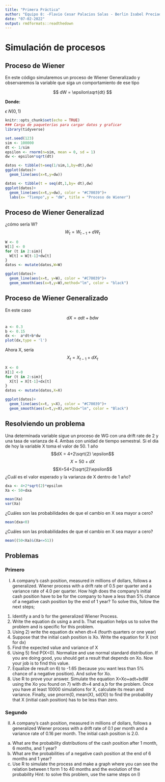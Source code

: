 ```yaml
---
title: "Primera Práctica"
author: "Equipo 8: -Flavio Cesar Palacios Salas - Berlin Isabel Preciado Escalera - Daniel Orozco Gomez"
date: "07-02-2022"
output: rmdformats::readthedown
---
```


# Simulación de procesos

## Proceso de Wiener

En este código simularemos un proceso de Wiener Generalizado y observaremos la variable que siga un comportamiento de ese tipo

$$
dW = \epsilon\sqrt{dt}
$$

**Donde:**

$\epsilon ~ N(0,1)$

```r
knitr::opts_chunk$set(echo = TRUE)
### Carga de paqueterías para cargar datos y graficar
library(tidyverse)
```

```r
set.seed(123)
sim <- 100000
dt <- 1/sim
epsilon <- rnorm(n=sim, mean = 0, sd = 1)
dw <- epsilon*sqrt(dt)
```

```r
datos <- tibble(t=seq(1/sim,1,by=dt),dw)
ggplot(datos)+
  geom_line(aes(x=t,y=dw))
```

```r
datos <- tibble(t = seq(dt,1,by= dt),dw)
ggplot(datos)+
  geom_line(aes(x=t,y=dw), color = "#C70039")+
  labs(x= "Tiempo",y = "dW", title = "Proceso de Wiener")
```

## Proceso de Wiener Generalizad

¿cómo sería W? $$W_t = W_{t-1} +dW_t$$

```r
W <- 0
W[1] <- 0
for (t in 2:sim){
  W[t] = W[t-1]+dw[t]
}
datos <- mutate(datos,W=W)
```

```r
ggplot(datos)+
  geom_line(aes(x=t, y=W), color = "#C70039")+
  geom_smooth(aes(x=t,y=W),method="lm", color = "black")
```

## Proceso de Wiener Generalizado
En este caso
$$ dX = adt+bdw$$

```r
a <- 0.3
b <- 0.15
dx <-  a*dt+b*dw
plot(dx,type = 'l')
```
Ahora X, sería
$$X_t = X_{t-1}+dX_t$$
```r
X <- 0
X[1] <-0
for (t in 2:sim){
  X[t] = X[t-1]+dx[t]
}
datos <- mutate(datos,X=X)
```

```r
ggplot(datos)+
  geom_line(aes(x=t, y=X), color = "#C70039")+
  geom_smooth(aes(x=t,y=X),method="lm", color = "Black")
```

## Resolviendo un problema
Una determinada variable sigue un proceso de WG con una drift rate de 2 y una tasa de varianza de 4. Ambas con unidad de tiempo semestral. Si el día de hoy la variable X toma el valor de 50.
1 año
$$dX = 4+2\sqrt{2} \epsilon$$
$$X=50+dX$$
$$X=54+2\sqrt{2}\epsilon$$
¿Cuál es el valor esperado y la varianza de X dentro de 1 año?
```r
dxa <- 4+2*sqrt(2)*epsilon
Xa <- 50+dxa
```

```r
mean(Xa)
var(Xa)
```

¿Cuáles son las probabilidades de que el cambio en X sea mayor a cero?
```r
mean(dxa<0)
```

¿Cuáles son las probabilidades de que el cambio en X sea mayor a cero?
```r
mean((50<Xa)&(Xa<=51))
```

## Problemas

### Primero
I) A company’s cash position, measured in millions of dollars, follows a generalized. Wiener process with a drift rate of 0.5 per quarter and a variance rate of 4.0 per quarter. How high does the company’s initial cash position have to be for the company to have a less than 5% chance of a negative cash position by the end of 1 year? To solve this, follow the next steps;

1) Identify a and b for the generalized Wiener Process.
2) Write the equation dx using a and b. That equation helps us to solve the problem and is specific for this problem. 
3) Using 2) write the equation dx when dt=4 (fourth quarters or one year)
4) Suppose that the initial cash position is Xo. Write the equation for X (not for dx)
5) Find the expected value and variance of X
6) Using 5) find P(X<0). Normalize and use normal standard distribution. If you are doing good, you should get a result that depends on Xo. Now your job is to find this value. 
7) Equalize de result on 6) to -1.65 (because you want less than 5% chance of a negative position). And solve for Xo.
8) Use R to prove your answer. Simulate the equation X=Xo+adt+bdW using the Xo you found on 7) with dt=4 and a,b for the problem. Once you have at least 10000 simulations for X, calculate its mean and variance. Finally, use pnorm(0, mean(X), sd(X)) to find the probability that X (initial cash position) has to be less than zero. 

### Segundo
II) A company’s cash position, measured in millions of dollars, follows a generalized Wiener process with a drift rate of 0.1 per month and a variance rate of 0.16 per month. The initial cash position is 2.0.

(a) What are the probability distributions of the cash position after 1 month, 6 months, and 1 year?
(b) What are the probabilities of a negative cash position at the end of 6 months and 1 year?
(c) Use R to simulate the process and make a graph where you can see the relation between t form 1 to 40 months and the evolution of the probability 
Hint: to solve this problem, use the same steps on I)